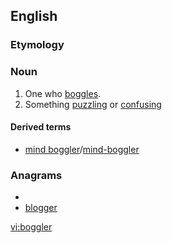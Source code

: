 ==English==

===Etymology===
{{suffix|boggle|er}}

===Noun===
{{en-noun}}

# One who [[boggle]]s.
# Something [[puzzling]] or [[confusing]]

====Derived terms====
*[[mind boggler]]/[[mind-boggler]]

===Anagrams===
* {{alphagram|begglor}}
* [[blogger#English|blogger]]


[[vi:boggler]]